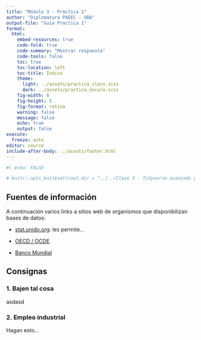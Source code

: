 ```yaml
---
title: "Módulo 3 - Práctica 1"
author: "Diplomatura PAEEC - UBA"
output-file: "Guia Practica 1" 
format:
  html:
    embed-resources: true
    code-fold: true
    code-summary: "Mostrar respuesta"
    code-tools: false
    toc: true
    toc-location: left
    toc-title: Índice
    theme:
      light: ../assets/practica_claro.scss
      dark: ../assets/practica_oscuro.scss
    fig-width: 8
    fig-height: 5
    fig-format: retina
    warning: false
    message: false
    echo: true
    output: false
execute:
  freeze: auto
editor: source
include-after-body: ../assets/footer.html
---
```


```r
#| echo: FALSE

# knitr::opts_knit$set(root.dir = "../../Clase 3 - Tidyverse avanzado y visualizacion/")

```

## Fuentes de información

A continuación varios links a sitios web de organismos que disponibilizan bases de datos:

-   [stat.unido.org](https://stat.unido.org/): les permite...

-   [OECD / OCDE](https://www.oecd.org/en/data/indicators/purchasing-power-parities-ppp.html)

-   [Banco Mundial](https://data.worldbank.org/indicator/NY.GDP.FCST.KD)

## Consignas

### 1. Bajen tal cosa

asdasd

### 2. Empleo industrial

Hagan esto...

